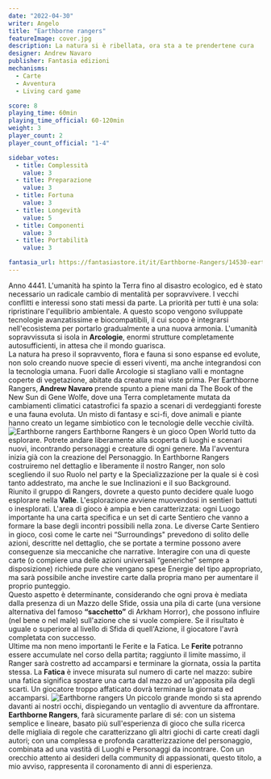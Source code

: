 ```yaml
---
date: "2022-04-30"
writer: Angelo
title: "Earthborne rangers"
featureImage: cover.jpg
description: La natura si è ribellata, ora sta a te prendertene cura
designer: Andrew Navaro
publisher: Fantasia edizioni
mechanisms:
  - Carte
  - Avventura
  - Living card game

score: 8
playing_time: 60min
playing_time_official: 60-120min
weight: 3
player_count: 2
player_count_official: "1-4"

sidebar_votes:
  - title: Complessità
    value: 3
  - title: Preparazione
    value: 3
  - title: Fortuna
    value: 3
  - title: Longevità
    value: 5
  - title: Componenti
    value: 3
  - title: Portabilità
    value: 3

fantasia_url: https://fantasiastore.it/it/Earthborne-Rangers/14530-earthborne-rangers-set-base-albero-treedom.html
---
```


<Setting>
  Anno 4441. L'umanità ha spinto la Terra fino al disastro ecologico, ed è stato
  necessario un radicale cambio di mentalità per sopravvivere. I vecchi
  conflitti e interessi sono stati messi da parte. La priorità per tutti è una
  sola: ripristinare l'equilibrio ambientale. A questo scopo vengono sviluppate
  tecnologie avanzatissime e biocompatibili, il cui scopo è integrarsi
  nell'ecosistema per portarlo gradualmente a una nuova armonia. L'umanità
  sopravvissuta si isola in <strong>Arcologie</strong>, enormi strutture
  completamente autosufficienti, in attesa che il mondo guarisca.
  <br /> La natura ha preso il sopravvento, flora e fauna si sono espanse ed evolute,
  non solo creando nuove specie di esseri viventi, ma anche integrandosi con la tecnologia
  umana. Fuori dalle Arcologie si stagliano valli e montagne coperte di vegetazione,
  abitate da creature mai viste prima. Per Earthborne Rangers,<strong>
    Andrew Navaro
  </strong> prende spunto a piene mani da The Book of the New Sun di Gene Wolfe,
  dove una Terra completamente mutata da cambiamenti climatici catastrofici fa spazio
  a scenari di verdeggianti foreste e una fauna evoluta. Un misto di fantasy e sci-fi,
  dove animali e piante hanno creato un legame simbiotico con le tecnologie delle
  vecchie civiltà.
</Setting>

<img src="./game1.jpg" alt="Earthborne rangers" />

<Rules>
  Earthborne Rangers è un gioco Open World tutto da esplorare. Potrete andare
  liberamente alla scoperta di luoghi e scenari nuovi, incontrando personaggi e
  creature di ogni genere. Ma l'avventura inizia già con la creazione del
  Personaggio. In Earthborne Rangers costruiremo nel dettaglio e liberamente il
  nostro Ranger, non solo scegliendo il suo Ruolo nel party e la
  Specializzazione per la quale si è così tanto addestrato, ma anche le sue
  Inclinazioni e il suo Background. <br /> Riunito il gruppo di Rangers, dovrete
  a questo punto decidere quale luogo esplorare nella <strong>Valle</strong>.
  L'esplorazione avviene muovendosi in sentieri battuti o inesplorati. L'area di
  gioco è ampia e ben caratterizzata: ogni Luogo importante ha una carta
  specifica e un set di carte Sentiero che vanno a formare la base degli
  incontri possibili nella zona. Le diverse Carte Sentiero in gioco, così come
  le carte nei “Surroundings" prevedono di solito delle azioni, descritte nel
  dettaglio, che se portate a termine possono avere conseguenze sia meccaniche
  che narrative. Interagire con una di queste carte (o compiere una delle azioni
  universali “generiche” sempre a disposizione) richiede pure che vengano spese
  Energie del tipo appropriato, ma sarà possibile anche investire carte dalla
  propria mano per aumentare il proprio punteggio. <br />
  Questo aspetto è determinante, considerando che ogni prova è mediata dalla presenza
  di un Mazzo delle Sfide, ossia una pila di carte (una versione alternativa del
  famoso <strong>“sacchetto”</strong> di Arkham Horror), che possono influire (nel
  bene o nel male) sull'azione che si vuole compiere. Se il risultato è uguale o
  superiore al livello di Sfida di quell'Azione, il giocatore l'avrà completata con
  successo.
  <br />
  Ultime ma non meno importanti le Ferite e la Fatica. Le <strong>
    Ferite
  </strong> potranno essere accumulate nel corso della partita; raggiunto il limite
  massimo, il Ranger sarà costretto ad accamparsi e terminare la giornata, ossia
  la partita stessa. La <strong>Fatica</strong> è invece misurata sul numero di carte
  nel mazzo: subire una fatica significa spostare una carta dal mazzo ad un'apposita
  pila degli scarti. Un giocatore troppo affaticato dovrà terminare la giornata ed
  accamparsi.
</Rules>

<img src="./game2.png?t=1" alt="Earthborne rangers" />

<Feedback>
  Un piccolo grande mondo si sta aprendo davanti ai nostri occhi, dispiegando un
  ventaglio di avventure da affrontare. <strong>Earthborne Rangers</strong>,
  farà sicuramente parlare di sé: con un sistema semplice e lineare, basato più
  sull'esperienza di gioco che sulla ricerca delle migliaia di regole che
  caratterizzano gli altri giochi di carte creati dagli autori; con una
  complessa e profonda caratterizzazione del personaggio, combinata ad una
  vastità di Luoghi e Personaggi da incontrare. Con un orecchio attento ai
  desideri della community di appassionati, questo titolo, a mio avviso,
  rappresenta il coronamento di anni di esperienza.
</Feedback>
